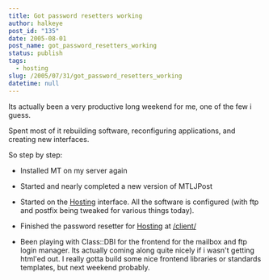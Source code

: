 ```yaml
---
title: Got password resetters working
author: halkeye
post_id: "135"
date: 2005-08-01
post_name: got_password_resetters_working
status: publish
tags:
  - hosting
slug: /2005/07/31/got_password_resetters_working
datetime: null
---
```


Its actually been a very productive long weekend for me, one of the few i guess.  

Spent most of it rebuilding software, reconfiguring applications, and creating new interfaces.  

So step by step:

* Installed MT on my server again  

* Started and nearly completed a new version of MTLJPost  

* Started on the [Hosting](http://hosting.kodekoan.com) interface. All the software is configured (with ftp and postfix being tweaked for various things today).  

* Finished the password resetter for [Hosting](http://hosting.kodekoan.com) at [/client/](http://hosting.kodekoan.com/client/)  

* Been playing with Class::DBI for the frontend for the mailbox and ftp login manager. Its actually coming along quite nicely if i wasn't getting html'ed out. I really gotta build some nice frontend libraries or standards templates, but next weekend probably.